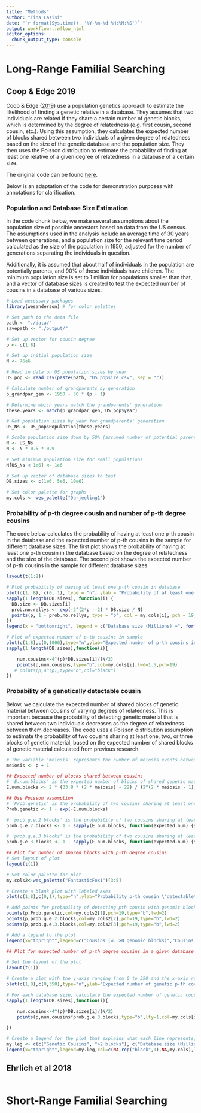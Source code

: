 ```yaml
---
title: "Methods"
author: "Tina Lasisi"
date: "`r format(Sys.time(), '%Y-%m-%d %H:%M:%S')`"
output: workflowr::wflow_html
editor_options:
  chunk_output_type: console
---
```



# Long-Range Familial Searching

## Coop & Edge 2019

Coop & Edge ([2019](https://www.biorxiv.org/content/10.1101/531384v1.full)) use a population genetics approach to estimate the likelihood of finding a genetic relative in a database. They assumes that two individuals are related if they share a certain number of genetic blocks, which is determined by the degree of relatedness (e.g. first cousin, second cousin, etc.). Using this assumption, they calculates the expected number of blocks shared between two individuals of a given degree of relatedness based on the size of the genetic database and the population size. They then uses the Poisson distribution to estimate the probability of finding at least one relative of a given degree of relatedness in a database of a certain size.

The original code can be found [here](https://github.com/tinalasisi/POPFORGE/blob/master/data/Coop_cousins_vs_database_size.R). 

Below is an adaptation of the code for demonstration purposes with annotations for clarification.

### Population and Database Size Estimation

In the code chunk below, we make several assumptions about the population size of possible ancestors based on data from the US census. The assumptions used in the analysis include an average time of 30 years between generations, and a population size for the relevant time period calculated as the size of the population in 1950, adjusted for the number of generations separating the individuals in question. 

Additionally, it is assumed that about half of individuals in the population are potentially parents, and 90% of those individuals have children. The minimum population size is set to 1 million for populations smaller than that, and a vector of database sizes is created to test the expected number of cousins in a database of various sizes.

```r
# Load necessary packages
library(wesanderson) # for color palettes

# Set path to the data file
path <- "./data/"
savepath <- "./output/"

# Set up vector for cousin degree
p <- c(1:8) 

# Set up initial population size
N <- 76e6 

# Read in data on US population sizes by year
US_pop <- read.csv(paste(path, "US_popsize.csv", sep = ""))

# Calculate number of grandparents by generation
p_grandpar_gen <- 1950 - 30 * (p + 1)

# Determine which years match the grandparents' generation
these.years <- match(p_grandpar_gen, US_pop$year)

# Get population sizes by year for grandparents' generation
US_Ns <- US_pop$Population[these.years]

# Scale population size down by 50% (assumed number of potential parents) and 90% of those have children 
N <- US_Ns
N <- N * 0.5 * 0.9 

# Set minimum population size for small populations
N[US_Ns < 1e6] <- 1e6 

# Set up vector of database sizes to test
DB.sizes <- c(1e6, 5e6, 10e6)

# Set color palette for graphs
my.cols <- wes_palette("Darjeeling1")
```


### Probability of p-th degree cousin and number of p-th degree cousins

The code below calculates the probability of having at least one p-th cousin in the database and the expected number of p-th cousins in the sample for different database sizes. The first plot shows the probability of having at least one p-th cousin in the database based on the degree of relatedness and the size of the database. The second plot shows the expected number of p-th cousins in the sample for different database sizes.

```r

layout(t(1:2))

# Plot probability of having at least one p-th cousin in database
plot(c(1, 8), c(0, 1), type = "n", ylab = "Probability of at least one p-th cousin in database", xlab = "p (degree of cousin)")
sapply(1:length(DB.sizes), function(i) {
  DB.size <- DB.sizes[i]
  prob.no.rellys <- exp(-2^(2*p - 2) * DB.size / N)
  points(p, 1 - prob.no.rellys, type = "b", col = my.cols[i], pch = 19, lwd = 1.5)
})
legend(x = "bottomright", legend = c("Database size (Millions) =", format(DB.sizes / 1e6, dig = 1)), col = c(NA, my.cols), pch = 19)

# Plot of expected number of p-th cousins in sample
plot(c(1,8),c(0,1000),type="n",ylab="Expected number of p-th cousins in database",xlab="p.(degree of cousin)")
sapply(1:length(DB.sizes),function(i){

    num.cousins<-4^(p)*DB.sizes[i]/(N/2)
    points(p,num.cousins,type="b",col=my.cols[i],lwd=1.5,pch=19)
   # points(p,4^(p),type="b",col="black")
})


```

### Probability of a genetically detectable cousin

Below, we calculate the expected number of shared blocks of genetic material between cousins of varying degrees of relatedness. This is important because the probability of detecting genetic material that is shared between two individuals decreases as the degree of relatedness between them decreases. The code uses a Poisson distribution assumption to estimate the probability of two cousins sharing at least one, two, or three blocks of genetic material, based on the expected number of shared blocks of genetic material calculated from previous research.


```r

# The variable 'meiosis' represents the number of meiosis events between cousins, where 'p' is the degree of relatedness (i.e. p = 1 for first cousins, p = 2 for second cousins, etc.)
meiosis <- p + 1

## Expected number of blocks shared between cousins
# 'E.num.blocks' is the expected number of blocks of shared genetic material between cousins based on the degree of relatedness and the number of meiosis events between them. This value is calculated based on previous research and is not calculated in this code.
E.num.blocks <- 2 * (33.8 * (2 * meiosis) + 22) / (2^(2 * meiosis - 1))

## Use Poisson assumption
# 'Prob.genetic' is the probability of two cousins sharing at least one block of genetic material based on the expected number of shared blocks calculated in the previous step. The calculation uses a Poisson distribution assumption.
Prob.genetic <- 1 - exp(-E.num.blocks)

# 'prob.g.e.2.blocks' is the probability of two cousins sharing at least two blocks of genetic material based on the expected number of shared blocks calculated in the previous step. The calculation uses a Poisson distribution assumption.
prob.g.e.2.blocks <- 1 - sapply(E.num.blocks, function(expected.num) {sum(dpois(0:1, expected.num))})

# 'prob.g.e.3.blocks' is the probability of two cousins sharing at least three blocks of genetic material based on the expected number of shared blocks calculated in the previous step. The calculation uses a Poisson distribution assumption.
prob.g.e.3.blocks <- 1 - sapply(E.num.blocks, function(expected.num) {sum(dpois(0:2, expected.num))})


```

```r

## Plot for number of shared blocks with p-th degree cousins
# Set layout of plot
layout(t(1))

# Set color palette for plot
my.cols2<-wes_palette("FantasticFox1")[3:5]

# Create a blank plot with labeled axes
plot(c(1,8),c(0,1),type="n",ylab="Probability p-th cousin \"detectable\"",xlab="p.(degree of cousin)")

# Add points for probability of detecting pth cousin with genomic blocks using colors from my.cols2
points(p,Prob.genetic,col=my.cols2[1],pch=19,type="b",lwd=2)
points(p,prob.g.e.2.blocks,col=my.cols2[2],pch=19,type="b",lwd=2)
points(p,prob.g.e.3.blocks,col=my.cols2[3],pch=19,type="b",lwd=2)

# Add a legend to the plot
legend(x="topright",legend=c("Cousins (w. >0 genomic blocks)","Cousins (w. >1 genomic blocks)","Cousins (w. >2 genomic blocks)"),col=my.cols2[1:3],lty=1)

```


```r

## Plot for expected number of p-th degree cousins in a given database

# Set the layout of the plot
layout(t(1))

# Create a plot with the y-axis ranging from 0 to 350 and the x-axis ranging from 1 to 8, labeled as "Expected number of genetic p-th cousins in database" and "p. (degree of cousin)", respectively
plot(c(1,8),c(0,350),type="n",ylab="Expected number of genetic p-th cousins in database",xlab="p. (degree of cousin)")

# For each database size, calculate the expected number of genetic cousins based on the size of the database, the total number of individuals in the population, and the expected number of blocks of shared genetic material between cousins. Multiply the number of expected genetic cousins by the probability of sharing at least three blocks of genetic material with a cousin, and plot the result as a line on the plot. Repeat this for each database size.
sapply(1:length(DB.sizes),function(i){

    num.cousins<-4^(p)*DB.sizes[i]/(N/2)
    points(p,num.cousins*prob.g.e.3.blocks,type="b",lty=1,col=my.cols[i])

})

# Create a legend for the plot that explains what each line represents, including the legend for the database size
my.leg <- c(c("Genetic Cousins", ">2 blocks"), c("Database size (Millions)=", format(DB.sizes/1e6, dig=1)))
legend(x="topright",legend=my.leg,col=c(NA,rep("black",1),NA,my.cols),lty=c(NA,1:2,rep(NA,3)),pch=c(rep(NA,3),rep(19,3)))


```


## Ehrlich et al 2018

```r

```


# Short-Range Familial Searching


